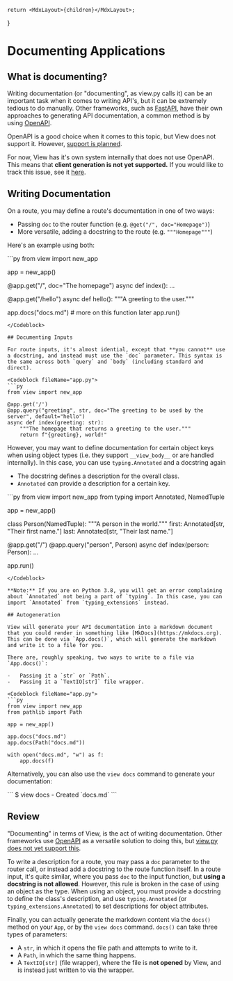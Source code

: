 
    return <MdxLayout>{children}</MdxLayout>;
}

# Documenting Applications

## What is documenting?

Writing documentation (or "documenting", as view.py calls it) can be an important task when it comes to writing API's, but it can be extremely tedious to do manually. Other frameworks, such as [FastAPI](https://fastapi.tiangolo.com), have their own approaches to generating API documentation, a common method is by using [OpenAPI](https://www.openapis.org/).

OpenAPI is a good choice when it comes to this topic, but View does not support it. However, [support is planned](https://github.com/ZeroIntensity/view.py/issues/103).

For now, View has it's own system internally that does not use OpenAPI. This means that **client generation is not yet supported.** If you would like to track this issue, see it [here](https://github.com/ZeroIntensity/view.py/issues/74).

## Writing Documentation

On a route, you may define a route's documentation in one of two ways:

-   Passing `doc` to the router function (e.g. `@get("/", doc="Homepage")`)
-   More versatile, adding a docstring to the route (e.g. `"""Homepage"""`)

Here's an example using both:

<Codeblock fileName="app.py">
```py
from view import new_app

app = new_app()

@app.get("/", doc="The homepage")
async def index():
    ...

@app.get("/hello")
async def hello():
    """A greeting to the user."""

app.docs("docs.md")  # more on this function later
app.run()
```
</Codeblock>

## Documenting Inputs

For route inputs, it's almost idential, except that **you cannot** use a docstring, and instead must use the `doc` parameter. This syntax is the same across both `query` and `body` (including standard and direct).

<Codeblock fileName="app.py">
```py
from view import new_app

@app.get('/')
@app.query("greeting", str, doc="The greeting to be used by the server", default="hello")
async def index(greeting: str):
    """The homepage that returns a greeting to the user."""
    return f"{greeting}, world!"
```
</Codeblock>

However, you may want to define documentation for certain object keys when using object types (i.e. they support `__view_body__` or are handled internally). In this case, you can use `typing.Annotated` and a docstring again

-   The docstring defines a description for the overall class.
-   `Annotated` can provide a description for a certain key.

<Codeblock fileName="app.py">
```py
from view import new_app
from typing import Annotated, NamedTuple

app = new_app()

class Person(NamedTuple):
    """A person in the world."""
    first: Annotated[str, "Their first name."]
    last: Annotated[str, "Their last name."]

@app.get("/")
@app.query("person", Person)
async def index(person: Person):
    ...

app.run()
```
</Codeblock>

**Note:** If you are on Python 3.8, you will get an error complaining about `Annotated` not being a part of `typing`. In this case, you can import `Annotated` from `typing_extensions` instead.

## Autogeneration

View will generate your API documentation into a markdown document that you could render in something like [MkDocs](https://mkdocs.org). This can be done via `App.docs()`, which will generate the markdown and write it to a file for you.

There are, roughly speaking, two ways to write to a file via `App.docs()`:

-   Passing it a `str` or `Path`.
-   Passing it a `TextIO[str]` file wrapper.

<Codeblock fileName="app.py">
```py
from view import new_app
from pathlib import Path

app = new_app()

app.docs("docs.md")
app.docs(Path("docs.md"))

with open("docs.md", "w") as f:
    app.docs(f)
```
</Codeblock>

Alternatively, you can also use the `view docs` command to generate your documentation:

<Codeblock fileName="bash">
```
$ view docs
- Created `docs.md`
```
</Codeblock>

## Review

"Documenting" in terms of View, is the act of writing documentation. Other frameworks use [OpenAPI](https://www.openapis.org/) as a versatile solution to doing this, but [view.py does not yet support this](https://github.com/ZeroIntensity/view.py/issues/103).

To write a description for a route, you may pass a `doc` parameter to the router call, or instead add a docstring to the route function itself. In a route input, it's quite similar, where you pass `doc` to the input function, but **using a docstring is not allowed**. However, this rule is broken in the case of using an object as the type. When using an object, you must provide a docstring to define the class's description, and use `typing.Annotated` (or `typing_extensions.Annotated`) to set descriptions for object attributes.

Finally, you can actually generate the markdown content via the `docs()` method on your `App`, or by the `view docs` command. `docs()` can take three types of parameters:

-   A `str`, in which it opens the file path and attempts to write to it.
-   A `Path`, in which the same thing happens.
-   A `TextIO[str]` (file wrapper), where the file is **not opened** by View, and is instead just written to via the wrapper.

